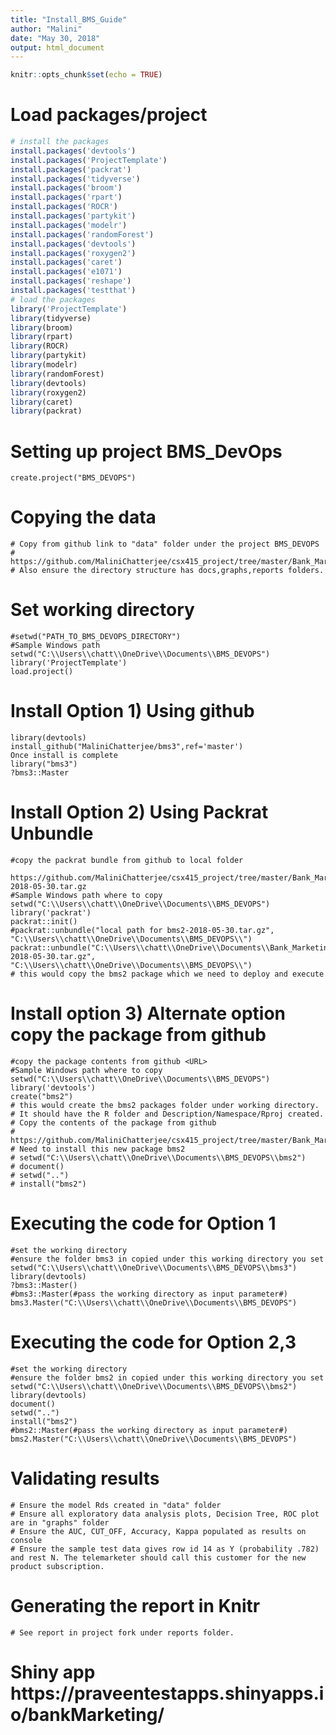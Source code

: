 ---
title: "Install_BMS_Guide"
author: "Malini"
date: "May 30, 2018"
output: html_document
---

```{r setup, include=FALSE}
knitr::opts_chunk$set(echo = TRUE)
```


\newpage


# Load packages/project
```{r load_packages, warning=FALSE, message=FALSE, echo=FALSE}

# install the packages
install.packages('devtools')
install.packages('ProjectTemplate')
install.packages('packrat')
install.packages('tidyverse')
install.packages('broom')
install.packages('rpart')
install.packages('ROCR')
install.packages('partykit')
install.packages('modelr')
install.packages('randomForest')
install.packages('devtools')
install.packages('roxygen2')
install.packages('caret')
install.packages('e1071')
install.packages('reshape')
install.packages('testthat')
# load the packages
library('ProjectTemplate')
library(tidyverse)
library(broom)
library(rpart)
library(ROCR)
library(partykit)
library(modelr)
library(randomForest)
library(devtools)
library(roxygen2)
library(caret)
library(packrat)
```

# Setting up project BMS_DevOps
```{BMS_DEVOPS, warning=FALSE, message=FALSE, echo=FALSE}

create.project("BMS_DEVOPS")

```

# Copying the data 
```{Copy Data, warning=FALSE, message=FALSE, echo=FALSE}

# Copy from github link to "data" folder under the project BMS_DEVOPS
# https://github.com/MaliniChatterjee/csx415_project/tree/master/Bank_Marketing/data
# Also ensure the directory structure has docs,graphs,reports folders.
```
# Set working directory
```{setwd, warning=FALSE, message=FALSE, echo=FALSE}

#setwd("PATH_TO_BMS_DEVOPS_DIRECTORY")
#Sample Windows path 
setwd("C:\\Users\\chatt\\OneDrive\\Documents\\BMS_DEVOPS")
library('ProjectTemplate')
load.project()
```
# Install Option 1) Using github 
```{github, warning=FALSE, message=FALSE, echo=FALSE}
library(devtools)
install_github("MaliniChatterjee/bms3",ref='master')
Once install is complete
library("bms3")
?bms3::Master
```
# Install Option 2) Using Packrat Unbundle
```{unbundle, warning=FALSE, message=FALSE, echo=FALSE}

#copy the packrat bundle from github to local folder 
 https://github.com/MaliniChatterjee/csx415_project/tree/master/Bank_Marketing/bms2/packrat/bundles/bms2-2018-05-30.tar.gz
#Sample Windows path where to copy 
setwd("C:\\Users\\chatt\\OneDrive\\Documents\\BMS_DEVOPS")
library('packrat')
packrat::init()
#packrat::unbundle("local path for bms2-2018-05-30.tar.gz", "C:\\Users\\chatt\\OneDrive\\Documents\\BMS_DEVOPS\\")
packrat::unbundle("C:\\Users\\chatt\\OneDrive\\Documents\\Bank_Marketing\\bms2\\packrat\\bundles\\bms2-2018-05-30.tar.gz", "C:\\Users\\chatt\\OneDrive\\Documents\\BMS_DEVOPS\\")
# this would copy the bms2 package which we need to deploy and execute
```

# Install option 3) Alternate option copy the package from github
```{package_creation, warning=FALSE, message=FALSE, echo=FALSE}

#copy the package contents from github <URL>
#Sample Windows path where to copy 
setwd("C:\\Users\\chatt\\OneDrive\\Documents\\BMS_DEVOPS")
library('devtools')
create("bms2")
# this would create the bms2 packages folder under working directory.
# It should have the R folder and Description/Namespace/Rproj created.
# Copy the contents of the package from github 
# https://github.com/MaliniChatterjee/csx415_project/tree/master/Bank_Marketing/bms2
# Need to install this new package bms2 
# setwd("C:\\Users\\chatt\\OneDrive\\Documents\\BMS_DEVOPS\\bms2")
# document()
# setwd("..")
# install("bms2")
```
# Executing the code for Option 1
```{run1, warning=FALSE, message=FALSE, echo=FALSE}
#set the working directory
#ensure the folder bms3 in copied under this working directory you set
setwd("C:\\Users\\chatt\\OneDrive\\Documents\\BMS_DEVOPS\\bms3")
library(devtools)
?bms3::Master()
#bms3::Master(#pass the working directory as input parameter#)
bms3.Master("C:\\Users\\chatt\\OneDrive\\Documents\\BMS_DEVOPS")
```

# Executing the code for Option 2,3
```{run, warning=FALSE, message=FALSE, echo=FALSE}
#set the working directory
#ensure the folder bms2 in copied under this working directory you set
setwd("C:\\Users\\chatt\\OneDrive\\Documents\\BMS_DEVOPS\\bms2")
library(devtools)
document()
setwd("..")
install("bms2")
#bms2::Master(#pass the working directory as input parameter#)
bms2.Master("C:\\Users\\chatt\\OneDrive\\Documents\\BMS_DEVOPS")
```

# Validating results
```{validate, warning=FALSE, message=FALSE, echo=FALSE}
# Ensure the model Rds created in "data" folder
# Ensure all exploratory data analysis plots, Decision Tree, ROC plot are in "graphs" folder
# Ensure the AUC, CUT_OFF, Accuracy, Kappa populated as results on console
# Ensure the sample test data gives row id 14 as Y (probability .782) and rest N. The telemarketer should call this customer for the new product subscription.
```

# Generating the report in Knitr
```{rep, warning=FALSE, message=FALSE, echo=FALSE}
# See report in project fork under reports folder.
```
# Shiny app https://praveentestapps.shinyapps.io/bankMarketing/
